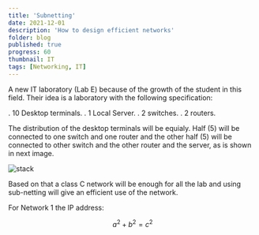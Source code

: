 ```yaml
---
title: 'Subnetting'
date: 2021-12-01
description: 'How to design efficient networks'
folder: blog
published: true
progress: 60
thumbnail: IT
tags: [Networking, IT]
---
```


A new IT laboratory (Lab E) because of the growth of the student in this
field. Their idea is a laboratory with the following specification:

. 10 Desktop terminals.
. 1 Local Server.
. 2 switches.
. 2 routers.

The distribution of the desktop terminals will be equialy.
Half (5) will be connected to one switch and one router and the
other half (5) will be connected to other switch and the other
router and the server, as is shown in next image.

![stack](diagram-1.png)

Based on that a class C network will be enough for all the lab and
using sub-netting will give an efficient use of the network.

For Network 1 the IP address:

$$
a^2 + b^2 = c^2
$$
